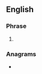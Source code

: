 {{also|iaw}}
==English==

===Phrase===
{{en-phrase}}

# {{initialism of|in [[accordance]] with|lang=en}}

===Anagrams===
* {{anagrams|en|a=aiw|WAI|WIA|wai}}
